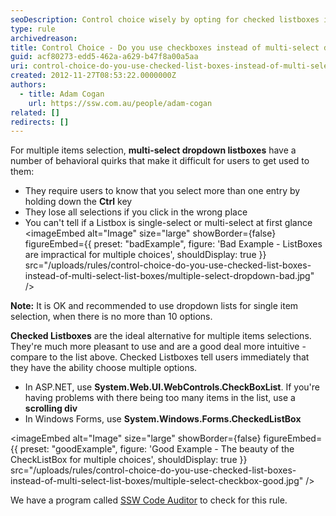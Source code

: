 ```yaml
---
seoDescription: Control choice wisely by opting for checked listboxes instead of multi-select dropdowns, ensuring a more intuitive and user-friendly experience.
type: rule
archivedreason:
title: Control Choice - Do you use checkboxes instead of multi-select dropdowns?
guid: acf80273-edd5-462a-a629-b47f8a00a5aa
uri: control-choice-do-you-use-checked-list-boxes-instead-of-multi-select-list-boxes
created: 2012-11-27T08:53:22.0000000Z
authors:
  - title: Adam Cogan
    url: https://ssw.com.au/people/adam-cogan
related: []
redirects: []
---
```


For multiple items selection, **multi-select dropdown listboxes** have a number of behavioral quirks that make it difficult for users to get used to them:

- They require users to know that you select more than one entry by holding down the **Ctrl** key
- They lose all selections if you click in the wrong place
- You can't tell if a Listbox is single-select or multi-select at first glance
<imageEmbed
  alt="Image"
  size="large"
  showBorder={false}
  figureEmbed={{
    preset: "badExample",
    figure: 'Bad Example - ListBoxes are impractical for multiple choices',
    shouldDisplay: true
  }}
  src="/uploads/rules/control-choice-do-you-use-checked-list-boxes-instead-of-multi-select-list-boxes/multiple-select-dropdown-bad.jpg"
/>

**Note:** It is OK and recommended to use dropdown lists for single item selection, when there is no more than 10 options.

**Checked Listboxes** are the ideal alternative for multiple items selections. They're much more pleasant to use and are a good deal more intuitive - compare to the list above. Checked Listboxes tell users immediately that they have the ability choose multiple options.

- In ASP.NET, use **System.Web.UI.WebControls.CheckBoxList**. If you're having problems with there being too many items in the list, use a **scrolling div**
- In Windows Forms, use **System.Windows.Forms.CheckedListBox**

<imageEmbed
  alt="Image"
  size="large"
  showBorder={false}
  figureEmbed={{
    preset: "goodExample",
    figure: 'Good Example - The beauty of the CheckListBox for multiple choices',
    shouldDisplay: true
  }}
  src="/uploads/rules/control-choice-do-you-use-checked-list-boxes-instead-of-multi-select-list-boxes/multiple-select-checkbox-good.jpg"
/>

We have a program called [SSW Code Auditor](https://www.ssw.com.au/ssw/codeauditor/) to check for this rule.